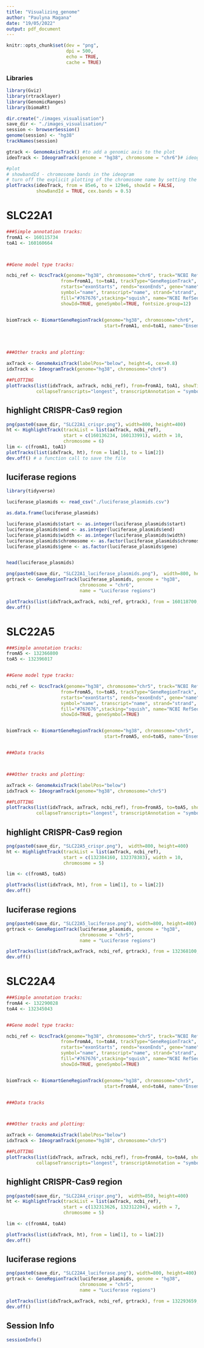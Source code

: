 ```yaml
---
title: "Visualizing_genome"
author: "Paulyna Magana"
date: "19/05/2022"
output: pdf_document
---
```


```r
knitr::opts_chunk$set(dev = "png",
                      dpi = 500,
                      echo = TRUE,
                      cache = TRUE)
```

### Libraries

```r
library(Gviz)
library(rtracklayer)
library(GenomicRanges)
library(biomaRt)
```

```r

dir.create("./images_visualisation")
save_dir <- "./images_visualisation/"
session <- browserSession()
genome(session) <- "hg38"
trackNames(session)

```

```r
gtrack <- GenomeAxisTrack() #to add a genomic axis to the plot
ideoTrack <- IdeogramTrack(genome = "hg38", chromosome = "chr6")# ideogram

#plot
# showbandId - chromosome bands in the ideogram
# turn off the explicit plotting of the chromosome name by setting the showId display parameter to FALSE.
plotTracks(ideoTrack, from = 85e6, to = 129e6, showId = FALSE, 
           showBandId = TRUE, cex.bands = 0.5)
```

# SLC22A1

```r

###Simple annotation tracks:
fromA1 <- 160115734
toA1 <- 160160664



##Gene model type tracks:

ncbi_ref <- UcscTrack(genome="hg38", chromosome="chr6", track="NCBI RefSeq", 
                    from=fromA1, to=toA1, trackType="GeneRegionTrack", 
                    rstarts="exonStarts", rends="exonEnds", gene="name", 
                    symbol="name", transcript="name", strand="strand", 
                    fill="#767676",stacking="squish", name="NCBI RefSeq", 
                    showId=TRUE, geneSymbol=TRUE, fontsize.group=12)


biomTrack <- BiomartGeneRegionTrack(genome="hg38", chromosome="chr6",
                                    start=fromA1, end=toA1, name="Ensembl")




###Other tracks and plotting: 

axTrack <- GenomeAxisTrack(labelPos="below", height=6, cex=0.8)
idxTrack <- IdeogramTrack(genome="hg38", chromosome="chr6")

##PLOTTING
plotTracks(list(idxTrack, axTrack, ncbi_ref), from=fromA1, toA1, showTitle=TRUE, col.line=NULL,
           collapseTranscripts="longest", transcriptAnnotation = "symbol")


```

## highlight CRISPR-Cas9 region

```r
png(paste0(save_dir, "SLC22A1_crispr.png"), width=800, height=400)
ht <- HighlightTrack(trackList = list(axTrack, ncbi_ref),
                     start = c(160136234, 160133991), width = 10,
                     chromosome = 6)
lim <- c(fromA1, toA1)
plotTracks(list(idxTrack, ht), from = lim[1], to = lim[2])
dev.off() # a function call to save the file
```

## luciferase regions

```r
library(tidyverse)

luciferase_plasmids <- read_csv("./luciferase_plasmids.csv")

as.data.frame(luciferase_plasmids)

luciferase_plasmids$start <- as.integer(luciferase_plasmids$start)
luciferase_plasmids$end <- as.integer(luciferase_plasmids$end)
luciferase_plasmids$width <- as.integer(luciferase_plasmids$width)
luciferase_plasmids$chromosome <- as.factor(luciferase_plasmids$chromosome)
luciferase_plasmids$gene <- as.factor(luciferase_plasmids$gene)


head(luciferase_plasmids)
```

```r
png(paste0(save_dir, "SLC22A1_luciferase_plasmids.png"),  width=800, height=400)
grtrack <- GeneRegionTrack(luciferase_plasmids, genome = "hg38",
                           chromosome = "chr6",
                           name = "Luciferase regions")

plotTracks(list(idxTrack,axTrack, ncbi_ref, grtrack), from = 160118700, to = 160125500, transcriptAnnotation="gene")
dev.off()
```

# SLC22A5

```r

###Simple annotation tracks:
fromA5 <- 132366800
toA5 <- 132396017


##Gene model type tracks:

ncbi_ref <- UcscTrack(genome="hg38", chromosome="chr5", track="NCBI RefSeq", 
                    from=fromA5, to=toA5, trackType="GeneRegionTrack", 
                    rstarts="exonStarts", rends="exonEnds", gene="name", 
                    symbol="name", transcript="name", strand="strand", 
                    fill="#767676",stacking="squish", name="NCBI RefSeq", 
                    showId=TRUE, geneSymbol=TRUE)


biomTrack <- BiomartGeneRegionTrack(genome="hg38", chromosome="chr5",
                                    start=fromA5, end=toA5, name="Ensembl")


###Data tracks



###Other tracks and plotting: 

axTrack <- GenomeAxisTrack(labelPos="below")
idxTrack <- IdeogramTrack(genome="hg38", chromosome="chr5")

##PLOTTING
plotTracks(list(idxTrack, axTrack, ncbi_ref), from=fromA5, to=toA5, showTitle=TRUE, col.line=NULL,
           collapseTranscripts="longest", transcriptAnnotation = "symbol")

```

## highlight CRISPR-Cas9 region

```r
png(paste0(save_dir, "SLC22A5_crispr.png"),  width=800, height=400)
ht <- HighlightTrack(trackList = list(axTrack, ncbi_ref),
                     start = c(132384160, 132378383), width = 10,
                     chromosome = 5)

lim <- c(fromA5, toA5)

plotTracks(list(idxTrack, ht), from = lim[1], to = lim[2])
dev.off()

```

## luciferase regions


```r
png(paste0(save_dir, "SLC22A5_luciferase.png"), width=800, height=400)
grtrack <- GeneRegionTrack(luciferase_plasmids, genome = "hg38",
                           chromosome = "chr5",
                           name = "Luciferase regions")

plotTracks(list(idxTrack,axTrack, ncbi_ref, grtrack), from = 132368100, to = 132380000, transcriptAnnotation="gene")
dev.off()
```


# SLC22A4

```r

###Simple annotation tracks:
fromA4 <- 132290028
toA4 <- 132345043


##Gene model type tracks:

ncbi_ref <- UcscTrack(genome="hg38", chromosome="chr5", track="NCBI RefSeq", 
                    from=fromA4, to=toA4, trackType="GeneRegionTrack", 
                    rstarts="exonStarts", rends="exonEnds", gene="name", 
                    symbol="name", transcript="name", strand="strand", 
                    fill="#767676",stacking="squish", name="NCBI RefSeq", 
                    showId=TRUE, geneSymbol=TRUE)


biomTrack <- BiomartGeneRegionTrack(genome="hg38", chromosome="chr5",
                                    start=fromA4, end=toA4, name="Ensembl")


###Data tracks



###Other tracks and plotting: 

axTrack <- GenomeAxisTrack(labelPos="below")
idxTrack <- IdeogramTrack(genome="hg38", chromosome="chr5")

##PLOTTING
plotTracks(list(idxTrack, axTrack, ncbi_ref), from=fromA4, to=toA4, showTitle=TRUE, col.line=NULL,
           collapseTranscripts="longest", transcriptAnnotation = "symbol")

```

## highlight CRISPR-Cas9 region

```r
png(paste0(save_dir, "SLC22A4_crispr.png"),  width=850, height=400)
ht <- HighlightTrack(trackList = list(axTrack, ncbi_ref),
                     start = c(132313626, 132312204), width = 7,
                     chromosome = 5)

lim <- c(fromA4, toA4)

plotTracks(list(idxTrack, ht), from = lim[1], to = lim[2])
dev.off()
```

## luciferase regions


```r
png(paste0(save_dir, "SLC22A4_luciferase.png"), width=800, height=400)
grtrack <- GeneRegionTrack(luciferase_plasmids, genome = "hg38",
                           chromosome = "chr5",
                           name = "Luciferase regions")

plotTracks(list(idxTrack,axTrack, ncbi_ref, grtrack), from = 132293659, to = 132295050, transcriptAnnotation="gene")
dev.off()
```




## Session Info

```r
sessionInfo()
```
